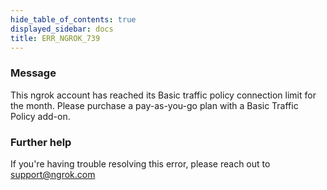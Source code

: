 ```yaml
---
hide_table_of_contents: true
displayed_sidebar: docs
title: ERR_NGROK_739
---
```




### Message

This ngrok account has reached its Basic traffic policy connection limit for the month. Please purchase a pay-as-you-go plan with a Basic Traffic Policy add-on.

<ErrorDetails error="err_ngrok_739" />

### Further help

If you're having trouble resolving this error, please reach out to [support@ngrok.com](mailto:support@ngrok.com?subject=Help%20with%20ERR_NGROK_739)
